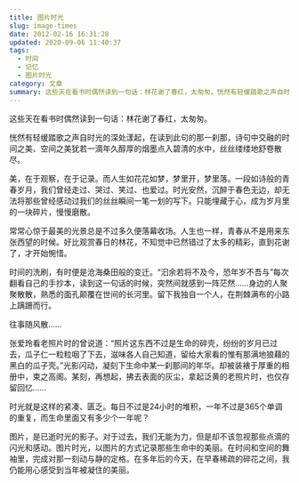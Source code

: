 ```yaml
---
title: 图片时光
slug: image-times
date: 2012-02-16 16:31:28
updated: 2020-09-06 11:40:37
tags:
  - 时间
  - 记忆
  - 图片时光
category: 文章
summary: 这些天在看书时偶然读到一句话：林花谢了春红，太匆匆。恍然有轻缓踏歌之声自时光的深处漾起，在读到此句的那一刹那，诗句中交融的时间之美、空间之美犹若一滴年久醇厚的烟墨点入碧清的水中，丝丝缕缕地舒卷散尽。
---
```


这些天在看书时偶然读到一句话：林花谢了春红，太匆匆。

恍然有轻缓踏歌之声自时光的深处漾起，在读到此句的那一刹那，诗句中交融的时间之美、空间之美犹若一滴年久醇厚的烟墨点入碧清的水中，丝丝缕缕地舒卷散尽。

美，在于观察，在于记录。而人生如花花如梦，梦里开，梦里落。一段如诗般的青春岁月，我们曾经走过、哭过、笑过、也爱过。时光安然，沉醉于春色无边，却无法将那些曾经感动过我们的丝丝瞬间一笔一划的写下。只能埋藏于心，成为岁月里的一块碎片，慢慢磨散。

常常心惊于最美的光景总是不过多久便落幕收场。人生也一样，青春从不是用来东张西望的时候。好比观赏春日的林花，不知觉中已然错过了太多的精彩，直到花谢了，才开始惋惜。

时间的洗刷，有时便是沧海桑田般的变迁。“汩余若将不及今，恐年岁不吾与”每次翻看自己的手抄本，读到这一句话的时候，突然间就感到一阵茫然……身边的人聚聚散散，熟悉的面孔颠覆在世间的长河里。留下我独自一个人，在荆棘满布的小路上蹒跚而行。

往事随风散……

张爱玲看老照片时的曾说道：“照片这东西不过是生命的碎壳，纷纷的岁月已过去，瓜子仁一粒粒咽了下去，滋味各人自己知道，留给大家看的惟有那满地狼藉的黑白的瓜子壳。”光影闪动，凝刻下生命中某一刹那间的年华。却被装裱于厚重的相册中，束之高阁。某刻，再想起，拂去表面的灰尘，拿起泛黄的老照片时，也仅存留回忆……

时光就是这样的紧凑、匮乏。每日不过是24小时的堆积，一年不过是365个单调的重复，而生命里面又有多少个一年呢？

图片，是已逝时光的影子。对于过去，我们无能为力，但是却不该忽视那些点滴的闪光和感动。图片时光，以图片的方式记录那些生命中的美丽。在时间和空间的舞袖里，完成对那一刻动与静的定格。在多年后的今天，在早春稀疏的碎花之间，我仍能用心感受到当年被凝住的美丽。
